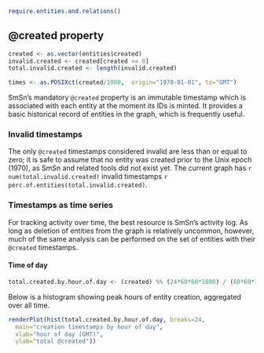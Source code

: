 ```r
require.entities.and.relations()
```

## @created property

```r
created <- as.vector(entities$created)
invalid.created <- created[created <= 0]
total.invalid.created <- length(invalid.created)

times <- as.POSIXct(created/1000,  origin="1970-01-01", tz="GMT")
```

SmSn's mandatory `@created` property is an immutable timestamp which is associated with each entity at the moment its IDs is minted. It provides a basic historical record of entities in the graph, which is frequently useful.

### Invalid timestamps

The only `@created` timestamps considered invalid are less than or equal to zero; it is safe to assume that no entity was created prior to the Unix epoch (1970), as SmSn and related tools did not exist yet.
The current graph has `r num(total.invalid.created)` invalid timestamps `r perc.of.entities(total.invalid.created)`.

### Timestamps as time series

For tracking activity over time, the best resource is SmSn's activity log. As long as deletion of entities from the graph is relatively uncommon, however, much of the same analysis can be performed on the set of entities with their `@created` timestamps.

#### Time of day

```r
total.created.by.hour.of.day <- (created) %% (24*60*60*1000) / (60*60*1000)
```

Below is a histogram showing peak hours of entity creation, aggregated over all time.

```r
renderPlot(hist(total.created.by.hour.of.day, breaks=24,
  main="creation timestamps by hour of day",
  xlab="hour of day (GMT)",
  ylab="total @created"))
```

